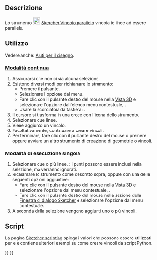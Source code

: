 <languages/>

{{Docnav/it
|[[Sketcher_ConstrainVertical/it|Verticale]]
|[[Sketcher_ConstrainPerpendicular/it|Perpendicolare]]
|[[Sketcher_Workbench/it|Sketcher]]
|IconL=Sketcher_ConstrainVertical.svg
|IconR=Sketcher_ConstrainPerpendicular.svg
|IconC=Workbench_Sketcher.svg
}}

{{GuiCommand/it
|Name=Sketcher ConstrainParallel
|Name/it=Sketcher Vincolo parallelo
|MenuLocation=Schizzo → Vincoli Sketcher → Vincolo parallelo
|Workbenches=[[Sketcher_Workbench/it|Sketcher]]
|Shortcut={{KEY|P}}
|SeeAlso=
}}

<span id="Description"></span>
==Descrizione== 

Lo strumento [[Image:Sketcher_ConstrainParallel.svg|24px]] [[Sketcher_ConstrainParallel/it|Sketcher Vincolo parallelo]] vincola le linee ad essere parallele.

<span id="Usage"></span>
==Utilizzo==

Vedere anche: [[Sketcher_Workbench/it#Drawing_aids|Aiuti per il disegno]].

<span id="Continue_mode"></span>
===[[Sketcher_Workbench/it#Continue_modes|Modalità continua]]===

# Assicurarsi che non ci sia alcuna selezione.
# Esistono diversi modi per richiamare lo strumento:
#* Premere il pulsante {{Button|[[Image:Sketcher_ConstrainParallel.svg|16px]] [[Sketcher_ConstrainParallel/it|Parallelo]]}}.
#* Selezionare l'opzione {{MenuCommand|Schizzo → Vincoli dello Sketcher → [[Image:Sketcher_ConstrainParallel.svg|16px]] Parallelo}} dal menu.
#* Fare clic con il pulsante destro del mouse nella [[3D_view/it|Vista 3D]] e selezionare l'opzione {{MenuCommand|Vincolo → [[Image:Sketcher_ConstrainParallel.svg|16px]] Parallelo}} dall'elenco menu contestuale, {{Version/it|1.0}}.
#* Usare la scorciatoia da tastiera: {{KEY|P}}.
# Il cursore si trasforma in una croce con l'icona dello strumento.
# Selezionare due linee.
# Viene aggiunto un vincolo.
# Facoltativamente, continuare a creare vincoli.
# Per terminare, fare clic con il pulsante destro del mouse o premere {{KEY|Esc}} oppure avviare un altro strumento di creazione di geometrie o vincoli.

<span id="Run-once_mode"></span>
===Modalità di esecuzione singola===

# Selezionare due o più linee. {{Version/it|1.0}}: i punti possono essere inclusi nella selezione, ma verranno ignorati.
# Richiamare lo strumento come descritto sopra, oppure con una delle seguenti opzioni aggiuntive:
#* Fare clic con il pulsante destro del mouse nella [[3D_View/it|Vista 3D]] e selezionare l'opzione {{MenuCommand|[[Image:Sketcher_ConstrainParallel.svg|16px]] Parallelo}} dal menu contestuale, {{Version/it|1.0}}.
#* Fare clic con il pulsante destro del mouse nella sezione {{MenuCommand|Elementi}} della [[Sketcher_Dialog/it|Finestra di dialogo Sketcher]] e selezionare l'opzione {{MenuCommand|[[Image:Sketcher_ConstrainParallel.svg|16px]] Vincola parallelismo}} dal menu contestuale.
# A seconda della selezione vengono aggiunti uno o più vincoli.

<span id="Scripting"></span>
== Script ==

{{Code|code=Sketch.addConstraint(Sketcher.Constraint('Parallel', Line1, Line2))}}

La pagina [[Sketcher_scripting/it|Sketcher scripting]] spiega i valori che possono essere utilizzati per {{incode|Line1}} e {{incode|Line2}} e contiene ulteriori esempi su come creare vincoli da script Python.


{{Docnav/it
|[[Sketcher_ConstrainVertical/it|Verticale]]
|[[Sketcher_ConstrainPerpendicular/it|Perpendicolare]]
|[[Sketcher_Workbench/it|Sketcher]]
|IconL=Sketcher_ConstrainVertical.svg
|IconR=Sketcher_ConstrainPerpendicular.svg
|IconC=Workbench_Sketcher.svg
}}

{{Sketcher_Tools_navi{{#translation:}}}}
{{Userdocnavi{{#translation:}}}}